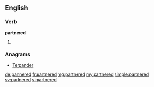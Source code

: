==English==

===Verb===
'''partnered'''

# {{past of|partner}}

===Anagrams===
* [[Terpander#English|Terpander]]

[[de:partnered]]
[[fr:partnered]]
[[mg:partnered]]
[[my:partnered]]
[[simple:partnered]]
[[sv:partnered]]
[[vi:partnered]]
